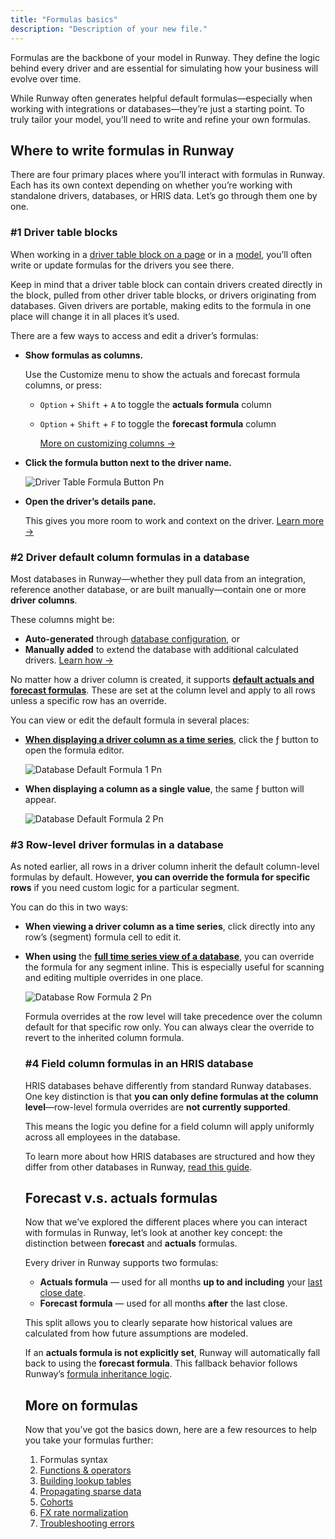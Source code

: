```yaml
---
title: "Formulas basics"
description: "Description of your new file."
---
```


Formulas are the backbone of your model in Runway. They define the logic behind every driver and are essential for simulating how your business will evolve over time.

While Runway often generates helpful default formulas—especially when working with integrations or databases—they’re just a starting point. To truly tailor your model, you’ll need to write and refine your own formulas.

## Where to write formulas in Runway

There are four primary places where you’ll interact with formulas in Runway. Each has its own context depending on whether you’re working with standalone drivers, databases, or HRIS data. Let’s go through them one by one.

### #1 Driver table blocks

When working in a [driver table block on a page](https://docs.runway.com/concepts/pages/drivers-table-block) or in a [model](https://docs.runway.com/concepts/models/models-basics), you’ll often write or update formulas for the drivers you see there.

Keep in mind that a driver table block can contain drivers created directly in the block, pulled from other driver table blocks, or drivers originating from databases. Given drivers are portable, making edits to the formula in one place will change it in all places it’s used.

There are a few ways to access and edit a driver’s formulas:

- **Show formulas as columns.**

  Use the Customize menu to show the actuals and forecast formula columns, or press:
  - `Option` \+ `Shift` \+ `A` to toggle the **actuals formula** column
  - `Option` \+ `Shift` \+ `F` to toggle the **forecast formula** column

    [More on customizing columns →](https://docs.runway.com/concepts/pages/drivers-table-block#customizing-table-columns)

- **Click the formula button next to the driver name.**

  ![Driver Table Formula Button Pn](/images/formulas/driver-table-formula-button.png)

- **Open the driver’s details pane.**

  This gives you more room to work and context on the driver. [Learn more →](https://docs.runway.com/concepts/drivers/driver-details-pane)

### #2 Driver default column formulas in a database

Most databases in Runway—whether they pull data from an integration, reference another database, or are built manually—contain one or more **driver columns**.

These columns might be:

- **Auto-generated** through [database configuration](https://docs.runway.com/concepts/databases/databases-basics#configuring-a-database), or
- **Manually added** to extend the database with additional calculated drivers. [Learn how →](https://docs.runway.com/concepts/databases/databases-basics#adding-a-column)

No matter how a driver column is created, it supports [****default actuals and forecast formulas****](https://docs.runway.com/concepts/databases/formulas-in-databases#default-formulas). These are set at the column level and apply to all rows unless a specific row has an override.

You can view or edit the default formula in several places:

- [**When displaying a driver column as a time series**](https://docs.runway.com/concepts/databases/databases-basics#show-a-column-as-timeseries), click the ƒ button to open the formula editor.

  ![Database Default Formula 1 Pn](/images/formulas/database-default-formula-1.png)
- **When displaying a column as a single value**, the same ƒ button will appear.

  ![Database Default Formula 2 Pn](/images/formulas/database-default-formula-2.png)

### #3 Row-level driver formulas in a database

As noted earlier, all rows in a driver column inherit the default column-level formulas by default. However, **you can override the formula for specific rows** if you need custom logic for a particular segment.

You can do this in two ways:

- **When viewing a driver column as a time series**, click directly into any row’s (segment) formula cell to edit it.
- **When using** the [**full time series view of a database**](https://docs.runway.com/concepts/databases/databases-basics#show-all-columns-as-timeseries), you can override the formula for any segment inline. This is especially useful for scanning and editing multiple overrides in one place.

  ![Database Row Formula 2 Pn](/images/formulas/database-row-formula-2.png)

  Formula overrides at the row level will take precedence over the column default for that specific row only. You can always clear the override to revert to the inherited column formula.

  ### #4 Field column formulas in an HRIS database

  HRIS databases behave differently from standard Runway databases. One key distinction is that **you can only define formulas at the column level**—row-level formula overrides are **not currently supported**.

  This means the logic you define for a field column will apply uniformly across all employees in the database.

  To learn more about how HRIS databases are structured and how they differ from other databases in Runway, [read this guide](https://docs.runway.com/concepts/databases/hris-databases).

  ## Forecast v.s. actuals formulas

  Now that we’ve explored the different places where you can interact with formulas in Runway, let’s look at another key concept: the distinction between **forecast** and **actuals** formulas.

  Every driver in Runway supports two formulas:
  - **Actuals formula** — used for all months **up to and including** your [last close date](https://docs.runway.com/concepts/last-close).
  - **Forecast formula** — used for all months **after** the last close.

  This split allows you to clearly separate how historical values are calculated from how future assumptions are modeled.

  If an **actuals formula is not explicitly set**, Runway will automatically fall back to using the **forecast formula**. This fallback behavior follows Runway’s [formula inheritance logic](https://docs.runway.com/concepts/drivers/drivers-basics#formula-inheritance).

  ## More on formulas

  Now that you’ve got the basics down, here are a few resources to help you take your formulas further:
  1. Formulas syntax
  2. [Functions & operators](https://docs.runway.com/concepts/formulas/functions-operators)
  3. [Building lookup tables](https://docs.runway.com/guides/modeling/lookups)
  4. [Propagating sparse data](https://docs.runway.com/guides/modeling/propagating-sparse-data)
  5. [Cohorts](https://docs.runway.com/guides/modeling/cohorts)
  6. [FX rate normalization](https://docs.runway.com/guides/modeling/fx-rate)
  7. [Troubleshooting errors](https://docs.runway.com/guides/modeling/fixing-errors)